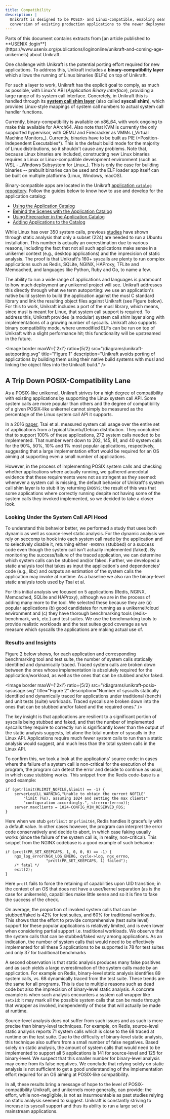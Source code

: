 ```yaml
---
title: Compatibility
description: |
  Unikraft is designed to be POSIX- and Linux-compatible, enabling seamless
  conversion of existing production applications to the newer deployment model.
---
```


<Info>
Parts of this document contains extracts from [an article published to **USENIX
;login**](https://www.usenix.org/publications/loginonline/unikraft-and-coming-age-unikernels)
about Unikraft.
</Info>

One challenge with Unikraft is the potential porting effort required for new applications.
To address this, Unikraft includes a **binary-compatibility layer** which allows the running of Linux binaries (ELFs) on top of Unikraft.

For such a layer to work, Unikraft has the explicit goal to comply, as much as possible, with Linux's ABI (_Application Binary Interface_), providing a large range of its system call interface.
Concretely, in Unikraft this is handled through its [**system call shim layer**](/docs/internals/syscall-shim) (also called **syscall shim**), which provides Linux-style mappings of system call numbers to actual system call handler functions.

<Info>
Currently, binary-compatibility is available on x86_64, with work ongoing to make this available for AArch64.
Also note that KVM is currently the only supported hypervisor, with QEMU and Firecracker as VMMs (_Virtual Machine Monitors_).
</Info>

<Warning>
Currently, binaries have to be built as PIE (*Position-Independent Executables*).
This is the default build mode for the majority of Linux distributions, so it shouldn't cause any problems.
</Warning>

<Info>
Note that, because Linux binaries are included, constructing new Linux binaries requires a Linux or Linux-compatible development environment (such as WSL - _Windows Subsystem for Linux_).
This is only the case for building binaries -- prebuilt binaries can be used and the ELF loader app itself can be built on multiple platforms (Linux, Windows, macOS).
</Info>

Binary-compatible apps are located in the Unikraft [application `catalog` repository](https://github.com/unikraft/catalog).
Follow the guides below to know how to use and develop for the application catalog:

- [Using the Application Catalog](/guides/using-the-app-catalog)
- [Behind the Scenes with the Application Catalog](/guides/catalog-behind-the-scenes)
- [Using Firecracker in the Application Catalog](/guides/catalog-using-firecracker)
- [Adding Applications to the Catalog](/docs/contributing/adding-to-the-app-catalog)

While Linux has over 350 system calls, previous
[studies](https://dl.acm.org/doi/10.1145/2901318.2901341) have shown through
static analysis that only a subset (224) are needed to run a Ubuntu
installation. This number is actually an overestimation due to various reasons,
including the fact that not all such applications make sense in a unikernel
context (e.g., desktop applications) and the imprecision of static analysis. The
proof is that Unikraft's 160+ syscalls are plenty to run complex applications
such as Redis, SQLite, NGINX, HAProxy, TFLite and Memcached, and languages like
Python, Ruby and Go, to name a few.

The ability to run a wide range of applications and languages is paramount to
how much deployment any unikernel project will see. Unikraft addresses this
directly through what we term autoporting: we use an application's native build
system to build the application against the musl C standard library and link the
resulting object files against Unikraft (see Figure below). For this to work,
Unikraft includes a port of the musl library, which means, since musl is meant
for Linux, that system call support is required. To address this, Unikraft
provides (a modular) system call shim layer along with implementations of a
growing number of syscalls. Unikraft also supports binary compatibility mode,
where unmodified ELFs can be run on top of Unikraft with a slight performance
hit; this functionality will be upstreamed in the future.

<Image
  border
  maxW={'2xl'}
  ratio={5/2}
  src="/diagrams/unikraft-autoporting.svg"
  title="Figure 1"
  description="Unikraft avoids porting of applications by building them using their native build systems with musl and linking the object files into the Unikraft build."
/>

## A Trip Down POSIX-Compatibility Lane

As a POSIX-like unikernel, Unikraft strives for a high degree of compatibility
with existing applications by supporting the Linux system call API. Some system
calls are more popular than others and the degree of compatibility of a given
POSIX-like unikernel cannot simply be measured as the percentage of the Linux
system call API it supports.

In a 2016 [paper](https://dl.acm.org/doi/10.1145/2901318.2901341), Tsai et al.
measured system call usage over the entire set of applications from a typical
Ubuntu/Debian distribution. They concluded that to support 100% of these
applications, 272 system calls needed to be implemented. That number went down
to 202, 145, 81, and 40 system calls for the 90%, 50%, 10% and 1% most popular
applications, respectively, suggesting that a large implementation effort would
be required for an OS aiming at supporting even a small number of applications.

However, in the process of implementing POSIX system calls and checking whether
applications where actually running, we gathered anecdotal evidence that these
requirements were not as stringent as they seemed: whenever a system call is
missing, the default behavior of Unikraft's system call shim layer is to stub it
by returning `ENOSYS`; the result of this was that some applications where
correctly running despite not having some of the system calls they invoked
implemented, so we decided to take a closer look.

### Looking Under the System Call API Hood

To understand this behavior better, we performed a study that uses both dynamic
as well as source-level static analysis. For the dynamic analysis we rely on
seccomp to hook into each system call made by the application and to selectively
disable it, returning either `-ENOSYS` (stubbed) or a success code even though
the system call isn't actually implemented (faked). By monitoring the
success/failure of the traced application, we can determine which system calls
can be stubbed and/or faked. Further, we developed a static analysis tool that
takes as input the application's and dependencies' code (e.g., libc) and outputs
an estimation of the system calls the application may invoke at runtime. As a
baseline we also ran the binary-level static analysis tools used by Tsai et al.

For this initial analysis we focused on 5 applications (Redis, NGINX, Memcached,
SQLite and HAProxy), although we are in the process of adding many more to the
tool.  We selected these because they are (a) popular applications (b) good
candidates for running as a unikernel/cloud environment and (c) they have
thorough benchmarking tools (redis-benchmark, wrk, etc.) and test suites. We use
the benchmarking tools to provide realistic workloads and the test suites good
coverage as we measure which syscalls the applications are making actual use of.

### Results and Insights

Figure 2 below shows, for each application and corresponding benchmarking tool
and test suite, the number of system calls statically identified and dynamically
traced. Traced system calls are broken down between the ones whose
implementation is absolutely required for the application/workload, as well as
the ones that can be stubbed and/or faked.

<Image
  border
  maxW={'2xl'}
  ratio={5/2}
  src="/diagrams/unikraft-posix-sysusage.svg"
  title="Figure 2"
  description="Number of syscalls statically identified and dynamically traced for applications under traditional (bench) and unit tests (suite) workloads. Traced syscalls are broken down into the ones that can be stubbed and/or faked and the required ones."
/>


The key insight is that applications are resilient to a significant portion of
syscalls being stubbed and faked, and that the number of implemented syscalls
they require to correctly run is significantly lower than the output of the
static analysis suggests, let alone the total number of syscalls in the Linux
API. Applications require much fewer system calls to run than a static analysis
would suggest, and much less than the total system calls in the Linux API.

To confirm this, we took a look at the applications' source code: in cases where
the failure of a system call is non-critical for the execution of the program,
the program can detect the error and decide to continue as usual, in which case
stubbing works. This snippet from the Redis code-base is a good example:

```clike
if (getrlimit(RLIMIT_NOFILE,&limit) == -1) {
    serverLog(LL_WARNING,"Unable to obtain the current NOFILE"
        "limit (%s), assuming 1024 and setting the max clients"
        "configuration accordingly.", strerror(errno));
    server.maxclients = 1024-CONFIG_MIN_RESERVED_FDS;
}
```

Here when we stub `getrlimit` or `prlimit64`, Redis handles it gracefully with a
default value. In other cases however, the program can interpret the error code
conservatively and decide to abort, in which case faking usually works (since
the failure of the system call is, in reality, non-critical). This snippet from
the NGINX codebase is a good example of such behavior:

```clike
if (prctl(PR_SET_KEEPCAPS, 1, 0, 0, 0) == -1) {
    ngx_log_error(NGX_LOG_EMERG, cycle->log, ngx_errno,
                  "prctl(PR_SET_KEEPCAPS, 1) failed");
    /* fatal */
    exit(2);
}
```

Here `prctl` fails to force the retaining of capabilities upon UID transition;
in the context of an OS that does not have a user/kernel separation (as is the
case for unikernels), capabilities make little sense and so it is fine to fake
the success of the check.

On average, the proportion of invoked system calls that can be stubbed/faked is
42% for test suites, and 60% for traditional workloads. This shows that the
effort to provide comprehensive (test suite level) support for these popular
applications is relatively limited, and is even lower when considering partial
support i.e. traditional workloads. We observe that the system calls that can be
stubbed/faked vary among applications. As an indication, the number of system
calls that would need to be effectively implemented for all these 5 applications
to be supported is 78 for test suites and only 37 for traditional benchmarks

A second observation is that static analysis produces many false positives and
as such yields a large overestimation of the system calls made by an
application. For example on Redis, binary-level static analysis identifies 89
system calls, vs. 68 dynamically traced from the test suite. These trends are
the same for all programs. This is due to multiple reasons such as dead code but
also the imprecision of binary-level static analysis. A concrete example is when
such analysis encounters a system call wrapper like `setxid`: it may mark all
the possible system calls that can be made through that wrapper as invoked,
independently of those that will actually be made at runtime.

Source-level analysis does not suffer from such issues and as such is more
precise than binary-level techniques. For example, on Redis, source-level static
analysis reports 71 system calls which is close to the 68 traced at runtime on
the test suite. Due to the difficulty of binary-level static analysis, this
technique also suffers from a small number of false negatives. Based solely on
static analysis, the amount of system calls that would need to be implemented to
support all 5 applications is 141 for source-level and 125 for binary-level. We
suspect that this smaller number for binary-level analysis may come from its
false negatives. We conclude that relying solely on static analysis is not
sufficient to get a good understanding of the implementation effort required for
an OS aiming at POSIX-like compatibility.

In all, these results bring a message of hope to the level of
POSIX-compatibility Unikraft, and unikernels more generally, can provide: the
effort, while non-negligible, is not as insurmountable as past studies relying
on static analysis seemed to suggest. Unikraft is constantly striving to
increase its syscall support and thus its ability to run a large set of
mainstream applications.
